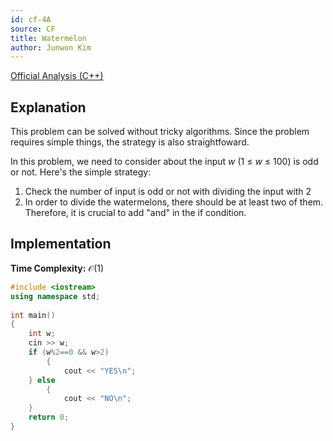 ```yaml
---
id: cf-4A
source: CF
title: Watermelon
author: Junwon Kim
---
```


[Official Analysis (C++)](https://codeforces.com/blog/entry/95249)

## Explanation

This problem can be solved without tricky algorithms.
Since the problem requires simple things, the strategy is also straightfoward.

In this problem, we need to consider about the input $w$ (1 ≤ $w$ ≤ 100) is odd or not.
Here's the simple strategy:
1. Check the number of input is odd or not with dividing the input with 2
2. In order to divide the watermelons, there should be at least two of them. Therefore, it is crucial to add "and" in the if condition.

## Implementation

**Time Complexity:** $\mathcal{O}(1)$

<LanguageSection>

<CPPSection>

```cpp
#include <iostream>
using namespace std;
 
int main()
{
    int w;
    cin >> w;
    if (w%2==0 && w>2)
        {
            cout << "YES\n";
    } else
        {
            cout << "NO\n";
    }
    return 0;
}
```

</CPPSection>

<JavaSection>
</JavaSection>

<PySection>
</PySection>

</LanguageSection>
